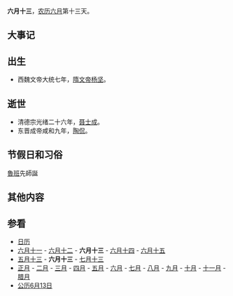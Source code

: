 {{Lunar06Calendar}}
{{about|[[农历|农历]][[六月_(农历)|六月]]第十三天|本名「窪田正義」的一位[[日本|日本]][[動畫|動畫]]及[[遊戲軟體|遊戲軟體]]編劇家|六月十三 (編劇家)}}
'''六月十三'''，[[农历|农历]][[六月_(农历)|六月]]第十三天。

==大事记==

==出生==
*西魏文帝大统七年，[[隋文帝|隋文帝]][[杨坚|杨坚]]。

==逝世==
*清德宗光绪二十六年，[[聂士成|聂士成]]。
*东晋成帝咸和九年，[[陶侃|陶侃]]。

==节假日和习俗==
[[魯班|魯班]]先師誕
==其他内容==

==参看==
*[[历史上的今天|日历]]
*[[六月十一|六月十一]] - [[六月十二|六月十二]] - '''六月十三''' - [[六月十四|六月十四]] - [[六月十五|六月十五]] 
*[[五月十三|五月十三]] - '''六月十三''' - [[七月十三|七月十三]]
*[[正月|正月]] - [[二月_(农历)|二月]] - [[三月_(农历)|三月]] - [[四月_(农历)|四月]] - [[五月_(农历)|五月]] - [[六月_(农历)|六月]] - [[七月_(农历)|七月]] - [[八月_(农历)|八月]] - [[九月_(农历)|九月]] - [[十月_(农历)|十月]] - [[十一月_(农历)|十一月]] - [[腊月|腊月]]
*[[公历|公历]][[6月13日|6月13日]]